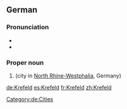 ==German==
{{wikipedia}}
{{wikipedia|lang=de}}

===Pronunciation===
* {{IPA|lang=de|/ˈkʁeːfɛlt/}}
* {{audio|De-Krefeld.ogg|Audio|lang=de}}

===Proper noun===
{{de-proper noun|n}}

# {{l|en|Krefeld}} (city in [[North Rhine-Westphalia]], Germany)

[[Category:de:Cities]]

[[de:Krefeld]]
[[es:Krefeld]]
[[fr:Krefeld]]
[[zh:Krefeld]]